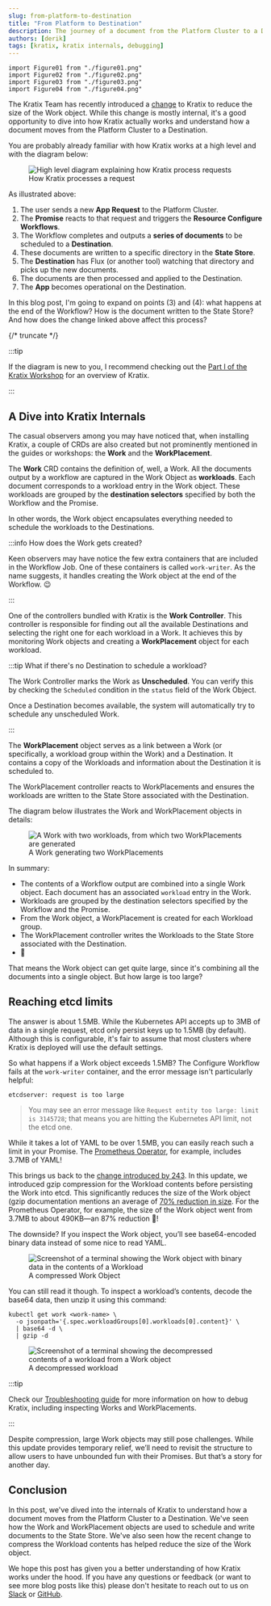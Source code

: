 ```yaml
---
slug: from-platform-to-destination
title: "From Platform to Destination"
description: The journey of a document from the Platform Cluster to a Destination
authors: [derik]
tags: [kratix, kratix internals, debugging]
---
```


```mdx-code-block
import Figure01 from "./figure01.png"
import Figure02 from "./figure02.png"
import Figure03 from "./figure03.png"
import Figure04 from "./figure04.png"
```

The Kratix Team has recently introduced a
[change](https://github.com/syntasso/kratix/pull/243) to Kratix to reduce the
size of the Work object. While this change is mostly internal, it's a good
opportunity to dive into how Kratix actually works and understand how a document
moves from the Platform Cluster to a Destination.

You are probably already familiar with how Kratix works at a high level and with
the diagram below:

<figure className="diagram">
  <img className="large" src={Figure01} alt="High level diagram explaining how
Kratix process requests" />

  <figcaption>How Kratix processes a request</figcaption>
</figure>

As illustrated above:

1. The user sends a new **App Request** to the Platform Cluster.
2. The **Promise** reacts to that request and triggers the **Resource Configure
   Workflows**.
3. The Workflow completes and outputs a **series of documents** to be scheduled
   to a **Destination**.
4. These documents are written to a specific directory in the **State Store**.
5. The **Destination** has Flux (or another tool) watching that directory and
   picks up the new documents.
6. The documents are then processed and applied to the Destination.
7. The **App** becomes operational on the Destination.

In this blog post, I'm going to expand on points (3) and (4): what happens at
the end of the Workflow? How is the document written to the State Store?
And how does the change linked above affect this process?

{/* truncate */}

:::tip

If the diagram is new to you, I recommend checking out the [Part I of the
Kratix Workshop](http://localhost:3000/workshop/part-i/intro) for an overview of
Kratix.

:::

## A Dive into Kratix Internals

The casual observers among you may have noticed that, when installing Kratix, a
couple of CRDs are also created but not prominently mentioned in the guides
or workshops: the **Work** and the **WorkPlacement**.

The **Work** CRD contains the definition of, well, a Work. All the documents
output by a workflow are captured in the Work Object as **workloads**. Each
document corresponds to a workload entry in the Work object. These workloads are
grouped by the **destination selectors** specified by both the Workflow and the
Promise.

In other words, the Work object encapsulates everything needed to schedule the
workloads to the Destinations.

:::info How does the Work gets created?

Keen observers may have notice the few extra containers that are included in the
Workflow Job. One of these containers is called `work-writer`. As the name
suggests, it handles creating the Work object at the end of the Workflow. 😉

:::

One of the controllers bundled with Kratix is the **Work Controller**. This
controller is responsible for finding out all the available Destinations and
selecting the right one for each workload in a Work. It achieves this by
monitoring Work objects and creating a **WorkPlacement** object for each
workload.

:::tip What if there's no Destination to schedule a workload?

The Work Controller marks the Work as **Unscheduled**. You can verify this by
checking the `Scheduled` condition in the `status` field of the Work Object.

Once a Destination becomes available, the system will automatically try to
schedule any unscheduled Work.

:::

The **WorkPlacement** object serves as a link between a Work (or specifically, a
workload group within the Work) and a Destination. It contains a copy of the
Workloads and information about the Destination it is scheduled to.

The WorkPlacement controller reacts to WorkPlacements and ensures the workloads
are written to the State Store associated with the Destination.

The diagram below illustrates the Work and WorkPlacement objects in details:

<figure className="diagram">
  <img className="large" src={Figure02} alt="A Work with two workloads, from
    which two WorkPlacements are generated" />

  <figcaption>A Work generating two WorkPlacements</figcaption>
</figure>

In summary:

* The contents of a Workflow output are combined into a single Work object. Each
  document has an associated `workload` entry in the Work.
* Workloads are grouped by the destination selectors specified by the Workflow
  and the Promise.
* From the Work object, a WorkPlacement is created for each Workload group.
* The WorkPlacement controller writes the Workloads to the State Store
  associated with the Destination.
* 🎉

That means the Work object can get quite large, since it's combining all the
documents into a single object. But how large is too large?

## Reaching etcd limits

The answer is about 1.5MB. While the Kubernetes API accepts up to 3MB of data in
a single request, etcd only persist keys up to 1.5MB (by default). Although this
is configurable, it's fair to assume that most clusters where Kratix is deployed
will use the default settings.

So what happens if a Work object exceeds 1.5MB? The Configure Workflow fails at
the `work-writer` container, and the error message isn't particularly helpful:

```shell-session
etcdserver: request is too large
```

> You may see an error message like `Request entity too large: limit is
> 3145728`; that means you are hitting the Kubernetes API limit, not the etcd
> one.

While it takes a lot of YAML to be over 1.5MB, you can easily reach such a limit
in your Promise. The [Prometheus
Operator](https://github.com/prometheus-operator/prometheus-operator), for
example, includes 3.7MB of YAML!

This brings us back to the [change introduced by
243](https://github.com/syntasso/kratix/pull/243). In this update, we introduced
gzip compression for the Workload contents before persisting the Work into etcd.
This significantly reduces the size of the Work object (gzip documentation
mentions an average of [70% reduction in
size](https://www.gnu.org/software/gzip/manual/gzip.html). For the Prometheus
Operator, for example, the size of the Work object went from 3.7MB to about
490KB—an 87% reduction 🎉!

The downside? If you inspect the Work object, you’ll see base64-encoded binary
data instead of some nice to read YAML.

<figure className="diagram">
  <img className="large" src={Figure03} alt="Screenshot of a terminal showing
  the Work object with binary data in the contents of a Workload" />

  <figcaption>A compressed Work Object</figcaption>
</figure>

You can still read it though. To inspect a workload’s contents, decode the
base64 data, then unzip it using this command:

```shell-session
kubectl get work <work-name> \
  -o jsonpath='{.spec.workloadGroups[0].workloads[0].content}' \
  | base64 -d \
  | gzip -d
```

<figure className="diagram">
  <img className="large" src={Figure04} alt="Screenshot of a terminal showing
  the decompressed contents of a workload from a Work object" />

  <figcaption>A decompressed workload</figcaption>
</figure>

:::tip

Check our [Troubleshooting guide](/main/troubleshooting) for more information on
how to debug Kratix, including inspecting Works and WorkPlacements.

:::

Despite compression, large Work objects may still pose challenges. While this
update provides temporary relief, we’ll need to revisit the structure to allow
users to have unbounded fun with their Promises. But that’s a story for another
day.

## Conclusion

In this post, we've dived into the internals of Kratix to understand how a
document moves from the Platform Cluster to a Destination. We've seen how the
Work and WorkPlacement objects are used to schedule and write documents to the
State Store. We've also seen how the recent change to compress the Workload
contents has helped reduce the size of the Work object.

We hope this post has given you a better understanding of how Kratix works under
the hood. If you have any questions or feedback (or want to see more blog posts
like this) please don't hesitate to reach out to us on
[Slack](https://kratixworkspace.slack.com/) or
[GitHub](https://github.com/syntasso/kratix).
